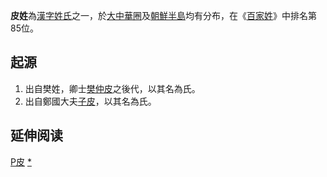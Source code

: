{{姓氏
|姓氏=皮
|拼音=Pí
|中国大陆=Pi
|台湾=Pi
|港府=Pei
|澳门=Pei
|新加坡=
|马来西亚=
|越南=Bì
|韩国标准语=피
|反切=
|同音字=
|堂号=
|郡望=[[天水郡|天水郡]]
}}

'''皮姓'''為[[漢字姓氏|漢字姓氏]]之一，於[[大中華圈|大中華圈]]及[[朝鮮半島|朝鮮半島]]均有分布，在《[[百家姓|百家姓]]》中排名第85位。

== 起源 ==
#出自樊姓，卿士[[樊仲皮|樊仲皮]]之後代，以其名為氏。
#出自鄭國大夫[[子皮|子皮]]，以其名為氏。

== 延伸阅读 ==
{{Wikisource further reading}}
{{姓氏小作品}}

[[Category:漢姓|P皮]]
[[Category:皮姓|*]]